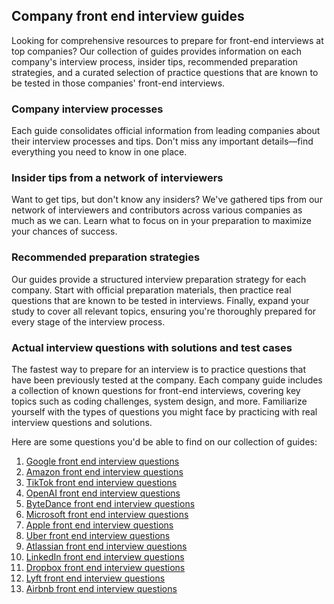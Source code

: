 ## Company front end interview guides

Looking for comprehensive resources to prepare for front-end interviews at top companies? Our collection of guides provides information on each company's interview process, insider tips, recommended preparation strategies, and a curated selection of practice questions that are known to be tested in those companies' front-end interviews.

### Company interview processes

Each guide consolidates official information from leading companies about their interview processes and tips. Don't miss any important details—find everything you need to know in one place.

### Insider tips from a network of interviewers

Want to get tips, but don't know any insiders? We've gathered tips from our network of interviewers and contributors across various companies as much as we can. Learn what to focus on in your preparation to maximize your chances of success.

### Recommended preparation strategies

Our guides provide a structured interview preparation strategy for each company. Start with official preparation materials, then practice real questions that are known to be tested in interviews. Finally, expand your study to cover all relevant topics, ensuring you're thoroughly prepared for every stage of the interview process.

### Actual interview questions with solutions and test cases

The fastest way to prepare for an interview is to practice questions that have been previously tested at the company. Each company guide includes a collection of known questions for front-end interviews, covering key topics such as coding challenges, system design, and more. Familiarize yourself with the types of questions you might face by practicing with real interview questions and solutions.

Here are some questions you'd be able to find on our collection of guides:

1. [Google front end interview questions](/interviews/company/google/questions-guides)
2. [Amazon front end interview questions](/interviews/company/amazon/questions-guides)
3. [TikTok front end interview questions](/interviews/company/tiktok/questions-guides)
4. [OpenAI front end interview questions](/interviews/company/openai/questions-guides)
5. [ByteDance front end interview questions](/interviews/company/bytedance/questions-guides)
6. [Microsoft front end interview questions](/interviews/company/microsoft/questions-guides)
7. [Apple front end interview questions](/interviews/company/apple/questions-guides)
8. [Uber front end interview questions](/interviews/company/uber/questions-guides)
9. [Atlassian front end interview questions](/interviews/company/atlassian/questions-guides)
10. [LinkedIn front end interview questions](/interviews/company/linkedin/questions-guides)
11. [Dropbox front end interview questions](/interviews/company/dropbox/questions-guides)
12. [Lyft front end interview questions](/interviews/company/lyft/questions-guides)
13. [Airbnb front end interview questions](/interviews/company/airbnb/questions-guides)
